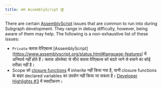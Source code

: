 ```yaml
---
title: आम AssemblyScript मुद्दे
---
```


There are certain [AssemblyScript](https://github.com/AssemblyScript/assemblyscript) issues that are common to run into during Subgraph development. They range in debug difficulty, however, being aware of them may help. The following is a non-exhaustive list of these issues:

- `Private` क्लास वेरिएबल्स [AssemblyScript] (https://www.assemblyscript.org/status.html#language-features) में अनिवार्य नहीं होते हैं। क्लास ऑब्जेक्ट से सीधे क्लास वेरिएबल्स को बदले जाने से बचाने का कोई तरीका नहीं है।
- Scope को [closure functions](https://www.assemblyscript.org/status.html#on-closures) में inherite नहीं किया गया है, यानी closure functions के बाहर declared variables का उपयोग नहीं किया जा सकता है। [Developer Highlights #3](https://www.youtube.com/watch?v=1-8AW-lVfrA&t=3243s) में स्पष्टीकरण।
